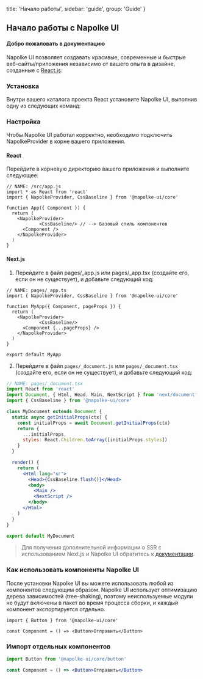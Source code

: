 
  title: 'Начало работы',
  sidebar: 'guide',
  group: 'Guide'
}

## Начало работы c Napolke UI

<Spacer h={2} />

#### Добро пожаловать в документацию

Napolke UI позволяет создавать красивые, современные и быстрые веб-сайты/приложения независимо от вашего опыта в дизайне, созданные с <a href="https://reactjs.org/" rel="noreferrer" target="_blank">React.js</a>.

<Spacer h={2} />

### Установка

Внутри вашего каталога проекта React установите Napolke UI, выполнив одну из следующих команд:

<Spacer h={3} />

<Tabs initialValue="yarn" hideDivider hideBorder align="flex-start" mt="-46px">
  <Tabs.Item label="Yarn" value="yarn">
    <Snippet type="lite" text="yarn add @apolke-ui/core" />
  </Tabs.Item>
  <Tabs.Item label="Npm" value="npm">
    <Snippet type="lite" text="npm i @apolke-ui/core" />
  </Tabs.Item>
</Tabs>

<Spacer h={3} />

### Настройка

Чтобы Napolke UI работал корректно, необходимо подключить NapolkeProvider в корне вашего приложения.

<Spacer h={1} />

#### React

Перейдите в корневую директорию вашего приложения и выполните следующее:

```tsx
// NAME: /src/app.js
import * as React from 'react'
import { NapolkeProvider, CssBaseline } from '@napolke-ui/core'

function App({ Component }) {
  return (
    <NapolkeProvider>
			<CssBaseline/> // --> Базовый стиль компонентов
      <Component />
    </NapolkeProvider>
  )
}
```

<Spacer h={2} />

<Spacer h={2} />

#### Next.js

1. Перейдите в файл pages/_app.js или pages/_app.tsx (создайте его, если он не существует), и добавьте следующий код:

```tsx
// NAME: pages/_app.ts
import { NapolkeProvider, CssBaseline } from '@napolke-ui/core'

function MyApp({ Component, pageProps }) {
  return (
    <NapolkeProvider>
			<CssBaseline/>
      <Component {...pageProps} />
    </NapolkeProvider>
  )
}

export default MyApp
```

2. Перейдите в файл  `pages/_document.js` или `pages/_document.tsx` (создайте его, если он не существует), и добавьте следующий код:

```jsx
// NAME: pages/_document.tsx
import React from 'react'
import Document, { Html, Head, Main, NextScript } from 'next/document'
import { CssBaseline } from '@napolke-ui/core'

class MyDocument extends Document {
  static async getInitialProps(ctx) {
    const initialProps = await Document.getInitialProps(ctx)
    return {
      ...initialProps,
      styles: React.Children.toArray([initialProps.styles])
    }
  }

  render() {
    return (
      <Html lang="кг">
        <Head>{CssBaseline.flush()}</Head>
        <body>
          <Main />
          <NextScript />
        </body>
      </Html>
    )
  }
}

export default MyDocument
```

>Для получения дополнительной информации о SSR с использованием Next.js и Napolke UI обратитесь к [документации]().



<Spacer h={2} />

### Как использовать компоненты Napolke UI

После установки Napolke UI вы можете использовать любой из компонентов следующим образом.
Napolke UI использует оптимизацию дерева зависимостей (tree-shaking), поэтому неиспользуемые модули не будут включены в пакет во время процесса сборки, и
каждый компонент экспортируется отдельно.

```tsx
import { Button } from '@napolke-ui/core'

const Component = () => <Button>Отправить</Button>
```

<Spacer h={2} />

### Импорт отдельных компонентов

```jsx
import Button from '@napolke-ui/core/button'

const Component = () => <Button>Отправить</Button>
```

[//]: # (<Attributes edit="/pages/docs/components/avatar.mdx">)

[//]: # (	<Attributes.Title>NapolkeProvider.Props</Attributes.Title>)

[//]: # ()
[//]: # (	| Attribute           | Type            | Accepted values              | Description                                                      | Default |)

[//]: # (	| ------------------- | --------------- | ---------------------------- | ---------------------------------------------------------------- | ------- |)

[//]: # (	| **theme**           | `NapolkeUIThemes` | [ThemeObject]&#40;#theme-object&#41; | Optional custom theme, by default Napolke UI applies `light` theme | -       |)

[//]: # (	| **disableBaseline** | `boolean`       | `true/false`                 | Napolke UI automatically includes `<CssBaseline/>`                 | `false` |)

[//]: # ()
[//]: # (</Attributes>)

[//]: # ()
[//]: # (<Spacer h={3} />)

